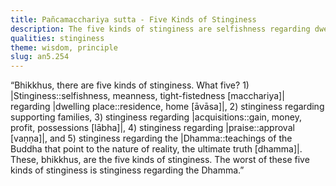 ```yaml
---
title: Pañcamacchariya sutta - Five Kinds of Stinginess
description: The five kinds of stinginess are selfishness regarding dwelling place, supporting families, acquisitions, praise, and the Dhamma. The worst of these is stinginess regarding the Dhamma.
qualities: stinginess
theme: wisdom, principle
slug: an5.254
---
```


“Bhikkhus, there are five kinds of stinginess. What five? 1) |Stinginess::selfishness, meanness, tight-fistedness [macchariya]| regarding |dwelling place::residence, home [āvāsa]|, 2) stinginess regarding supporting families, 3) stinginess regarding |acquisitions::gain, money, profit, possessions [lābha]|, 4) stinginess regarding |praise::approval [vaṇṇa]|, and 5) stinginess regarding the |Dhamma::teachings of the Buddha that point to the nature of reality, the ultimate truth [dhamma]|. These, bhikkhus, are the five kinds of stinginess. The worst of these five kinds of stinginess is stinginess regarding the Dhamma.”